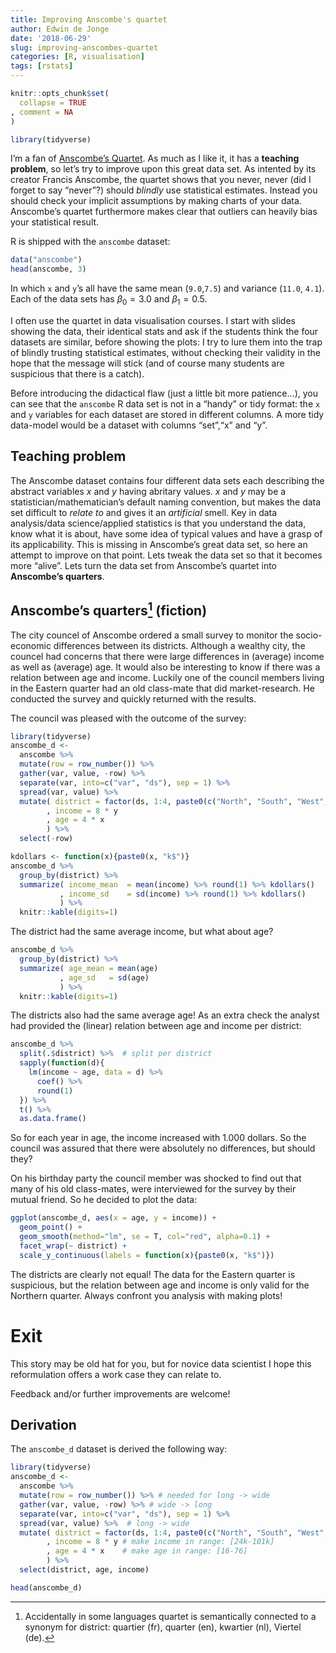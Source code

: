```yaml
---
title: Improving Anscombe's quartet
author: Edwin de Jonge
date: '2018-06-29'
slug: improving-anscombes-quartet
categories: [R, visualisation]
tags: [rstats]
---
```


```r
knitr::opts_chunk$set(
  collapse = TRUE
, comment = NA
)

library(tidyverse)
```

I'm a fan of [Anscombe's Quartet](https://en.wikipedia.org/wiki/Anscombe%27s_quartet). 
As much as I like it, it has a **teaching problem**, 
so let's try to improve upon this great data set.
As intented by its creator Francis Anscombe, the quartet shows that you never, never
(did I forget to 
say "never"?) should
_blindly_ use statistical estimates. Instead you should check your implicit assumptions by making 
charts of your data.
Anscombe's quartet furthermore makes clear that outliers can heavily bias your statistical result.

R is shipped with the `anscombe` dataset:

```r
data("anscombe")
head(anscombe, 3)
```
In which `x` and `y`'s all have the same mean (`9.0`,`7.5`) and variance (`11.0`, `4.1`). Each
of the data sets has $\beta_0 = 3.0$ and $\beta_1 = 0.5$.

I often use the quartet in data visualisation courses. I start 
with slides showing the data,
their identical stats and ask if the students think the four datasets are similar, 
before showing the plots: I try to lure them into the trap of blindly trusting statistical
estimates,
without checking their validity in the hope
that the message will stick (and of course many students are suspicious that there is a catch). 

Before introducing the didactical flaw (just a little bit more patience...), 
you can see that the `anscombe` R data set is not in a 
"handy" or tidy format: the `x` and `y` variables for each dataset are stored in different columns. 
A more tidy data-model would be a dataset with columns "set","x" and "y".

## Teaching problem

The Anscombe dataset contains four different data sets each describing the
abstract variables $x$  and $y$ having abritary values. $x$ and $y$ may be 
a statistician/mathematician's default naming convention, but makes the data 
set difficult to _relate to_ and gives it an _artificial_ smell. Key in data analysis/data science/applied statistics is that you
understand the data, know what it is about, have some idea of typical values and have a grasp of its applicability. This is missing in Anscombe's great data set, so here an attempt to improve on that point. 
Lets tweak the data set so that it becomes more "alive". Lets turn the data set from Anscombe's quartet into
__Anscombe's quarters__.

## Anscombe's quarters[^quarters] (fiction)

The city councel of Anscombe ordered a small survey to monitor the socio-economic differences between
its districts. Although a wealthy city, the councel had concerns that 
there were large differences in (average) income as well as (average) age. It would also be 
interesting to know if there was a relation between age and income. Luckily one of the council members living in the Eastern quarter had an old class-mate that did market-research. He conducted the survey and quickly returned with the results.

[^quarters]: Accidentally in some languages quartet is semantically connected to a synonym 
for district: quartier (fr), quarter (en), kwartier (nl), Viertel (de).

The council was pleased with the outcome of the survey:
```r
library(tidyverse)
anscombe_d <- 
  anscombe %>% 
  mutate(row = row_number()) %>%
  gather(var, value, -row) %>% 
  separate(var, into=c("var", "ds"), sep = 1) %>% 
  spread(var, value) %>% 
  mutate( district = factor(ds, 1:4, paste0(c("North", "South", "West", "East"), "ern quarter"))
        , income = 8 * y
        , age = 4 * x
        ) %>% 
  select(-row) 

kdollars <- function(x){paste0(x, "k$")}
anscombe_d %>% 
  group_by(district) %>% 
  summarize( income_mean  = mean(income) %>% round(1) %>% kdollars()
           , income_sd    = sd(income) %>% round(1) %>% kdollars()
           ) %>% 
  knitr::kable(digits=1)
```

The district had the same average income, but what about age?

```r
anscombe_d %>% 
  group_by(district) %>% 
  summarize( age_mean = mean(age)
           , age_sd   = sd(age)
           ) %>% 
  knitr::kable(digits=1)
```

The districts also had the same average age! As an extra check the analyst had provided the (linear)
relation between age and income per district:

```r
anscombe_d %>% 
  split(.$district) %>%  # split per district
  sapply(function(d){
    lm(income ~ age, data = d) %>% 
      coef() %>% 
      round(1)
  }) %>% 
  t() %>% 
  as.data.frame()
```
So for each year in age, the income increased with 1.000 dollars. 
So the council was assured that there were absolutely no differences, but should they?

On his birthday party the council member was shocked to find out that many of his old class-mates,
were interviewed for the survey by their mutual friend.  So he decided to plot the data: 

```r
ggplot(anscombe_d, aes(x = age, y = income)) +  
  geom_point() + 
  geom_smooth(method="lm", se = T, col="red", alpha=0.1) +
  facet_wrap(~ district) +  
  scale_y_continuous(labels = function(x){paste0(x, "k$")})
```

The districts are clearly not equal! The data for the Eastern quarter is suspicious, but 
the relation between age and income is only valid for the Northern quarter. Always confront
you analysis with making plots!

# Exit

This story may be old hat for you, but for novice data scientist I hope this reformulation offers a work case they can relate to.

Feedback and/or further improvements are welcome!

## Derivation

The `anscombe_d` dataset is derived the following way: 

```r
library(tidyverse)
anscombe_d <- 
  anscombe %>% 
  mutate(row = row_number()) %>% # needed for long -> wide
  gather(var, value, -row) %>% # wide -> long
  separate(var, into=c("var", "ds"), sep = 1) %>% 
  spread(var, value) %>%  # long -> wide
  mutate( district = factor(ds, 1:4, paste0(c("North", "South", "West", "East"), "ern quarter"))
        , income = 8 * y # make income in range: [24k-101k] 
        , age = 4 * x    # make age in range: [16-76]
        ) %>% 
  select(district, age, income) 

head(anscombe_d)
```

